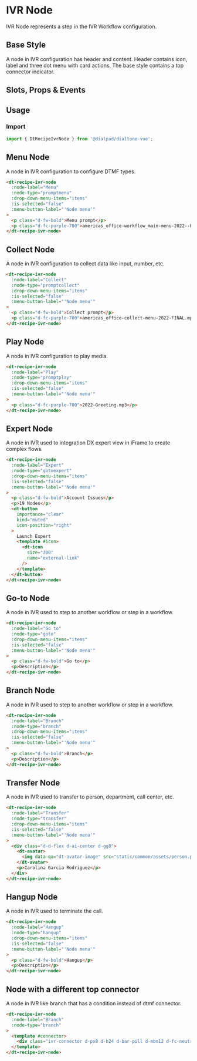 

<Meta of={IvrNodeStories}/>

# IVR Node

<Subtitle>
  IVR Node represents a step in the IVR Workflow configuration.
</Subtitle>

## Base Style

A node in IVR configuration has header and content. Header contains icon, label and three dot menu with card actions.
The base style contains a top connector indicator.

<Canvas>
  <Story of={IvrNodeStories.Default} />
</Canvas>

## Slots, Props & Events

<Controls />

## Usage

### Import

```jsx
import { DtRecipeIvrNode } from '@dialpad/dialtone-vue';
```

## Menu Node

A node in IVR configuration to configure DTMF types.

<Canvas>
    <Story of={IvrNodeStories.PromptMenu} />
</Canvas>

```html
<dt-recipe-ivr-node
  :node-label="Menu"
  :node-type="promptmenu"
  :drop-down-menu-items="items"
  :is-selected="false"
  :menu-button-label="'Node menu'"
>
  <p class="d-fw-bold">Menu prompt</p>
  <p class="d-fc-purple-700">americas_office-workflow_main-menu-2022--FINAL.mp3</p>
</dt-recipe-ivr-node>
```

## Collect Node

A node in IVR configuration to collect data like input, number, etc.

<Canvas>
    <Story of={IvrNodeStories.PromptCollect} />
</Canvas>

```html
<dt-recipe-ivr-node
  :node-label="Collect"
  :node-type="promptcollect"
  :drop-down-menu-items="items"
  :is-selected="false"
  :menu-button-label="'Node menu'"
>
  <p class="d-fw-bold">Collect prompt</p>
  <p class="d-fc-purple-700">americas_office-collect-menu-2022-FINAL.mp3</p>
</dt-recipe-ivr-node>
```

## Play Node

A node in IVR configuration to play media.

<Canvas>
    <Story of={IvrNodeStories.PromptPlay} />
</Canvas>

```html
<dt-recipe-ivr-node
  :node-label="Play"
  :node-type="promptplay"
  :drop-down-menu-items="items"
  :is-selected="false"
  :menu-button-label="'Node menu'"
>
  <p class="d-fc-purple-700">2022-Greeting.mp3</p>
</dt-recipe-ivr-node>
```

## Expert Node

A node in IVR used to integration DX expert view in iFrame to create complex flows.

<Canvas>
    <Story of={IvrNodeStories.Expert} />
</Canvas>

```html
<dt-recipe-ivr-node
  :node-label="Expert"
  :node-type="gotoexpert"
  :drop-down-menu-items="items"
  :is-selected="false"
  :menu-button-label="'Node menu'"
>
  <p class="d-fw-bold">Account Issues</p>
  <p>19 Nodes</p>
  <dt-button
    importance="clear"
    kind="muted"
    icon-position="right"
  >
    Launch Expert
    <template #icon>
      <dt-icon
        size="300"
        name="external-link"
      />
    </template>
  </dt-button>
</dt-recipe-ivr-node>
```

## Go-to Node

A node in IVR used to step to another workflow or step in a workflow.

<Canvas>
    <Story of={IvrNodeStories.GoTo} />
</Canvas>

```html
<dt-recipe-ivr-node
  :node-label="Go to"
  :node-type="goto"
  :drop-down-menu-items="items"
  :is-selected="false"
  :menu-button-label="'Node menu'"
>
  <p class="d-fw-bold">Go to</p>
  <p>Description</p>
</dt-recipe-ivr-node>
```

## Branch Node

A node in IVR used to step to another workflow or step in a workflow.

<Canvas>
    <Story of={IvrNodeStories.Branch} />
</Canvas>

```html
<dt-recipe-ivr-node
  :node-label="Branch"
  :node-type="branch"
  :drop-down-menu-items="items"
  :is-selected="false"
  :menu-button-label="'Node menu'"
>
  <p class="d-fw-bold">Branch</p>
  <p>Description</p>
</dt-recipe-ivr-node>
```

## Transfer Node

A node in IVR used to transfer to person, department, call center, etc.

<Canvas>
    <Story of={IvrNodeStories.Transfer} />
</Canvas>

```html
<dt-recipe-ivr-node
  :node-label="Transfer"
  :node-type="transfer"
  :drop-down-menu-items="items"
  :is-selected="false"
  :menu-button-label="'Node menu'"
>
  <div class="d-d-flex d-ai-center d-gg8">
    <dt-avatar>
      <img data-qa="dt-avatar-image" src="static/common/assets/person.png" alt="Person Avatar">
    </dt-avatar>
    <p>Carolina Garcia Rodriguez</p>
  </div>
</dt-recipe-ivr-node>
```

## Hangup Node

A node in IVR used to terminate the call.

<Canvas>
    <Story of={IvrNodeStories.Hangup} />
</Canvas>

```html
<dt-recipe-ivr-node
  :node-label="Hangup"
  :node-type="hangup"
  :drop-down-menu-items="items"
  :is-selected="false"
  :menu-button-label="'Node menu'"
>
  <p class="d-fw-bold">Hangup</p>
  <p>Description</p>
</dt-recipe-ivr-node>
```

## Node with a different top connector

A node in IVR like branch that has a condition instead of dtmf connector.

<Canvas>
  <Story of={IvrNodeStories.NodeWithTopConnector} />
</Canvas>

```html
<dt-recipe-ivr-node
  :node-label="Branch"
  :node-type="branch"
>
  <template #connector>
    <div class="ivr-connector d-px8 d-h24 d-bar-pill d-mbn12 d-fc-neutral-white d-fs-100">Add branch</div>
  </template>
</dt-recipe-ivr-node>
```

